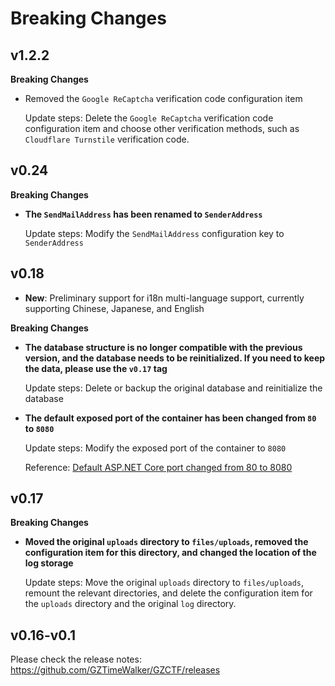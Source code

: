 # Breaking Changes

## v1.2.2

**Breaking Changes**

- Removed the `Google ReCaptcha` verification code configuration item

  Update steps: Delete the `Google ReCaptcha` verification code configuration item and choose other verification methods, such as `Cloudflare Turnstile` verification code.

## v0.24

**Breaking Changes**

- **The `SendMailAddress` has been renamed to `SenderAddress`**

  Update steps: Modify the `SendMailAddress` configuration key to `SenderAddress`

## v0.18

- **New**: Preliminary support for i18n multi-language support, currently supporting Chinese, Japanese, and English

**Breaking Changes**

- **The database structure is no longer compatible with the previous version, and the database needs to be reinitialized. If you need to keep the data, please use the `v0.17` tag**

  Update steps: Delete or backup the original database and reinitialize the database

- **The default exposed port of the container has been changed from `80` to `8080`**

  Update steps: Modify the exposed port of the container to `8080`

  Reference: [Default ASP.NET Core port changed from 80 to 8080](https://learn.microsoft.com/en-us/dotnet/core/compatibility/containers/8.0/aspnet-port)

## v0.17

**Breaking Changes**

- **Moved the original `uploads` directory to `files/uploads`, removed the configuration item for this directory, and changed the location of the log storage**

  Update steps: Move the original `uploads` directory to `files/uploads`, remount the relevant directories, and delete the configuration item for the `uploads` directory and the original `log` directory.

## v0.16-v0.1

Please check the release notes: https://github.com/GZTimeWalker/GZCTF/releases
